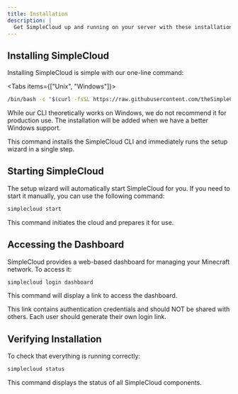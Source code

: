 ```yaml
---
title: Installation
description: |
  Get SimpleCloud up and running on your server with these installation instructions
---
```


## Installing SimpleCloud

Installing SimpleCloud is simple with our one-line command:

<Tabs items={["Unix", "Windows"]}>
<Tab>

```bash
/bin/bash -c "$(curl -fsSL https://raw.githubusercontent.com/theSimpleCloud/simplecloud-manifest/HEAD/install.sh)" && sc setup
```

</Tab>
<Tab>
  <Callout type="warn">
    While our CLI theoretically works on Windows, we do not recommend it for
    production use. The installation will be added when we have a better Windows
    support.
  </Callout>
</Tab>

</Tabs>

This command installs the SimpleCloud CLI and immediately runs the setup wizard in a single step.

## Starting SimpleCloud

The setup wizard will automatically start SimpleCloud for you. If you need to start it manually, you can use the following command:

```bash
simplecloud start
```

This command initiates the cloud and prepares it for use.

## Accessing the Dashboard

SimpleCloud provides a web-based dashboard for managing your Minecraft network. To access it:

```bash
simplecloud login dashboard
```

This command will display a link to access the dashboard.

<Callout type="warn">
  This link contains authentication credentials and should NOT be shared with
  others. Each user should generate their own login link.
</Callout>

## Verifying Installation

To check that everything is running correctly:

```bash
simplecloud status
```

This command displays the status of all SimpleCloud components.
